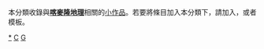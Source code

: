 {{Catnav|頁面分類|地理|地理小作品|非洲地理小作品}}
{{Catnav|頁面分類|地理|各大洲地理|非洲地理|非洲地理小作品}}
{{Catnav|頁面分類|地理|各國地理|喀麥隆地理}}
{{Catnav|頁面分類|各種主題的頁面分類|按國家分類|各國地理|喀麥隆地理}}
{{hidden category}}
{{WPSS-cat}}
本分類收錄與'''[[喀麥隆地理|喀麥隆地理]]'''相關的[[Wikipedia:小作品|小作品]]。若要將條目加入本分類下，請加入'''{{tl|Cameroon-geo-stub}}'''，或者'''{{tl|喀麥隆地理小作品}}'''模板。

[[Category:喀麥隆地理|*]]
[[Category:非洲地理小作品|C]]
[[Category:喀麥隆小作品|G]]